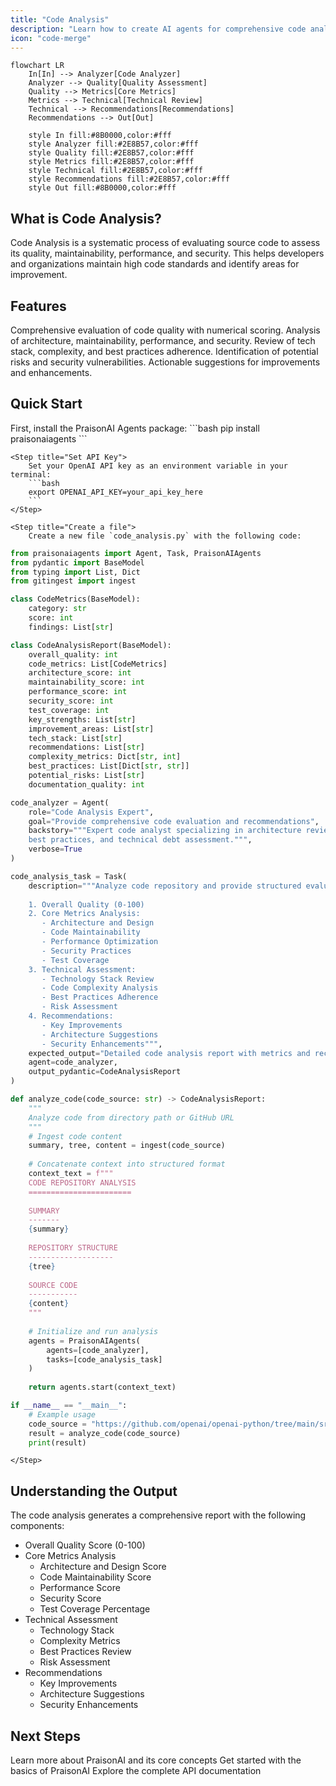 ```yaml
---
title: "Code Analysis"
description: "Learn how to create AI agents for comprehensive code analysis and quality assessment."
icon: "code-merge"
---
```


```mermaid
flowchart LR
    In[In] --> Analyzer[Code Analyzer]
    Analyzer --> Quality[Quality Assessment]
    Quality --> Metrics[Core Metrics]
    Metrics --> Technical[Technical Review]
    Technical --> Recommendations[Recommendations]
    Recommendations --> Out[Out]
    
    style In fill:#8B0000,color:#fff
    style Analyzer fill:#2E8B57,color:#fff
    style Quality fill:#2E8B57,color:#fff
    style Metrics fill:#2E8B57,color:#fff
    style Technical fill:#2E8B57,color:#fff
    style Recommendations fill:#2E8B57,color:#fff
    style Out fill:#8B0000,color:#fff
```

## What is Code Analysis?

Code Analysis is a systematic process of evaluating source code to assess its quality, maintainability, performance, and security. This helps developers and organizations maintain high code standards and identify areas for improvement.

## Features

<CardGroup cols={2}>
  <Card title="Quality Assessment" icon="chart-simple">
    Comprehensive evaluation of code quality with numerical scoring.
  </Card>
  <Card title="Core Metrics Analysis" icon="gauge">
    Analysis of architecture, maintainability, performance, and security.
  </Card>
  <Card title="Technical Assessment" icon="code">
    Review of tech stack, complexity, and best practices adherence.
  </Card>
  <Card title="Risk Assessment" icon="shield">
    Identification of potential risks and security vulnerabilities.
  </Card>
  <Card title="Recommendations" icon="lightbulb">
    Actionable suggestions for improvements and enhancements.
  </Card>
</CardGroup>

## Quick Start

<Steps>
    <Step title="Install Package">
        First, install the PraisonAI Agents package:
        ```bash
        pip install praisonaiagents
        ```
    </Step>

    <Step title="Set API Key">
        Set your OpenAI API key as an environment variable in your terminal:
        ```bash
        export OPENAI_API_KEY=your_api_key_here
        ```
    </Step>

    <Step title="Create a file">
        Create a new file `code_analysis.py` with the following code:
```python
from praisonaiagents import Agent, Task, PraisonAIAgents
from pydantic import BaseModel
from typing import List, Dict
from gitingest import ingest

class CodeMetrics(BaseModel):
    category: str
    score: int
    findings: List[str]

class CodeAnalysisReport(BaseModel):
    overall_quality: int
    code_metrics: List[CodeMetrics]
    architecture_score: int
    maintainability_score: int
    performance_score: int
    security_score: int
    test_coverage: int
    key_strengths: List[str]
    improvement_areas: List[str]
    tech_stack: List[str]
    recommendations: List[str]
    complexity_metrics: Dict[str, int]
    best_practices: List[Dict[str, str]]
    potential_risks: List[str]
    documentation_quality: int

code_analyzer = Agent(
    role="Code Analysis Expert",
    goal="Provide comprehensive code evaluation and recommendations",
    backstory="""Expert code analyst specializing in architecture review, 
    best practices, and technical debt assessment.""",
    verbose=True
)

code_analysis_task = Task(
    description="""Analyze code repository and provide structured evaluation:
    
    1. Overall Quality (0-100)
    2. Core Metrics Analysis:
       - Architecture and Design
       - Code Maintainability
       - Performance Optimization
       - Security Practices
       - Test Coverage
    3. Technical Assessment:
       - Technology Stack Review
       - Code Complexity Analysis
       - Best Practices Adherence
       - Risk Assessment
    4. Recommendations:
       - Key Improvements
       - Architecture Suggestions
       - Security Enhancements""",
    expected_output="Detailed code analysis report with metrics and recommendations",
    agent=code_analyzer,
    output_pydantic=CodeAnalysisReport
)

def analyze_code(code_source: str) -> CodeAnalysisReport:
    """
    Analyze code from directory path or GitHub URL
    """
    # Ingest code content
    summary, tree, content = ingest(code_source)
    
    # Concatenate context into structured format
    context_text = f"""
    CODE REPOSITORY ANALYSIS
    =======================
    
    SUMMARY
    -------
    {summary}
    
    REPOSITORY STRUCTURE
    -------------------
    {tree}
    
    SOURCE CODE
    -----------
    {content}
    """
    
    # Initialize and run analysis
    agents = PraisonAIAgents(
        agents=[code_analyzer],
        tasks=[code_analysis_task]
    )
    
    return agents.start(context_text)

if __name__ == "__main__":
    # Example usage
    code_source = "https://github.com/openai/openai-python/tree/main/src/openai/cli/_api/chat"  # GitHub URL or local directory
    result = analyze_code(code_source)
    print(result)
```
    </Step>
</Steps>

## Understanding the Output

The code analysis generates a comprehensive report with the following components:

- Overall Quality Score (0-100)
- Core Metrics Analysis
  - Architecture and Design Score
  - Code Maintainability Score
  - Performance Score
  - Security Score
  - Test Coverage Percentage
- Technical Assessment
  - Technology Stack
  - Complexity Metrics
  - Best Practices Review
  - Risk Assessment
- Recommendations
  - Key Improvements
  - Architecture Suggestions
  - Security Enhancements

## Next Steps

<CardGroup>
  <Card title="Introduction" icon="book" href="/introduction">
    Learn more about PraisonAI and its core concepts
  </Card>
  <Card title="Quick Start" icon="bolt" href="/quickstart">
    Get started with the basics of PraisonAI
  </Card>
  <Card title="API Reference" icon="code" href="/api-reference">
    Explore the complete API documentation
  </Card>
</CardGroup>
